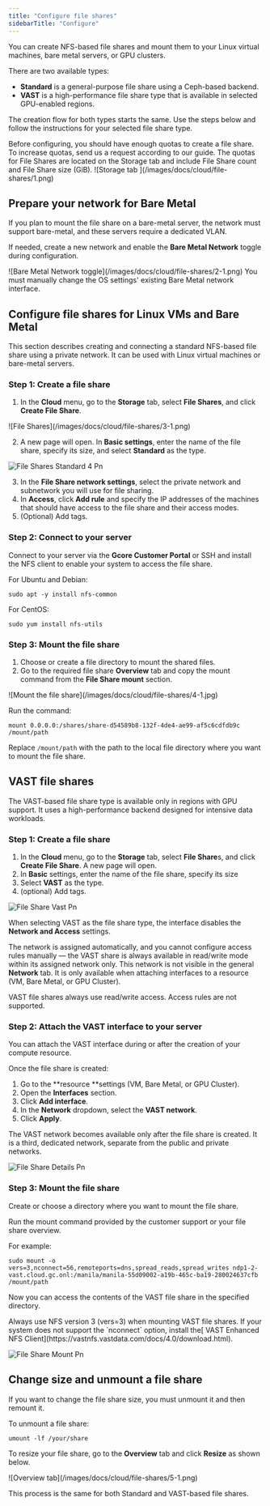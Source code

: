 ```yaml
---
title: "Configure file shares"
sidebarTitle: "Configure"
---
```


You can create NFS-based file shares and mount them to your Linux virtual machines, bare metal servers, or GPU clusters.

There are two available types:

- **Standard** is a general-purpose file share using a Ceph-based backend.
- **VAST** is a high-performance file share type that is available in selected GPU-enabled regions.

The creation flow for both types starts the same. Use the steps below and follow the instructions for your selected file share type.

<Info>
  Before configuring, you should have enough quotas to create a file share. To increase quotas, send us a request according to our guide. The quotas for File Shares are located on the Storage tab and include File Share count and File Share size (GiB).
</Info>

<Frame>
  ![Storage tab ](/images/docs/cloud/file-shares/1.png)
</Frame>

## Prepare your network for Bare Metal

If you plan to mount the file share on a bare-metal server, the network must support bare-metal, and these servers require a dedicated VLAN.

If needed, create a new network and enable the **Bare Metal Network** toggle during configuration.

<Frame>
  ![Bare Metal Network toggle](/images/docs/cloud/file-shares/2-1.png)
</Frame>

<Info>
  You must manually change the OS settings' existing Bare Metal network interface.
</Info>

## Configure file shares for Linux VMs and Bare Metal

This section describes creating and connecting a standard NFS-based file share using a private network. It can be used with Linux virtual machines or bare-metal servers.

### Step 1: Create a file share

1. In the **Cloud** menu, go to the **Storage** tab, select **File Shares**, and click **Create File Share**.

<Frame>
  ![File Shares](/images/docs/cloud/file-shares/3-1.png)
</Frame>

2. A new page will open. In **Basic settings**, enter the name of the file share, specify its size, and select **Standard** as the type.

![File Shares Standard 4 Pn](/images/file-shares-standard-4.png)

3. In the **File Share network settings**, select the private network and subnetwork you will use for file sharing.
4. In **Access**, click **Add rule** and specify the IP addresses of the machines that should have access to the file share and their access modes.
5. (Optional) Add tags.

### Step 2: Connect to your server

Connect to your server via the **Gcore Customer Portal** or SSH and install the NFS client to enable your system to access the file share.

For Ubuntu and Debian:

`sudo apt -y install nfs-common`

For CentOS:

`sudo yum install nfs-utils`

### Step 3: Mount the file share

1. Choose or create a file directory to mount the shared files.
2. Go to the required file share **Overview** tab and copy the mount command from the **File Share mount** section.

<Frame>
  ![Mount the file share](/images/docs/cloud/file-shares/4-1.jpg)
</Frame>

Run the command:

`mount 0.0.0.0:/shares/share-d54589b8-132f-4de4-ae99-af5c6cdfdb9c /mount/path`

Replace `/mount/path` with the path to the local file directory where you want to mount the file share.

## VAST file shares

<Info>
  The VAST-based file share type is available only in regions with GPU support. It uses a high-performance backend designed for intensive data workloads.
</Info>

### Step 1: Create a file share

1. In the **Cloud** menu, go to the **Storage** tab, select **File Share**s, and click **Create File Share**. A new page will open.
2. In **Basic** settings, enter the name of the file share, specify its size
3. Select **VAST** as the type.
4. (optional) Add tags.

![File Share Vast Pn](/images/file-share-vast.png)

When selecting VAST as the file share type, the interface disables the **Network and Access** settings.

The network is assigned automatically, and you cannot configure access rules manually — the VAST share is always available in read/write mode within its assigned network only. This network is not visible in the general **Network** tab. It is only available when attaching interfaces to a resource (VM, Bare Metal, or GPU Cluster).

VAST file shares always use read/write access. Access rules are not supported.

### Step 2: Attach the VAST interface to your server

You can attach the VAST interface during or after the creation of your compute resource.

Once the file share is created:

1. Go to the **resource **settings (VM, Bare Metal, or GPU Cluster).
2. Open the **Interfaces** section.
3. Click **Add interface**.
4. In the **Network** dropdown, select the **VAST network**.
5. Click **Apply**.

The VAST network becomes available only after the file share is created. It is a third, dedicated network, separate from the public and private networks.

![File Share Details Pn](/images/file-share-details.png)

### Step 3: Mount the file share

Create or choose a directory where you want to mount the file share.

Run the mount command provided by the customer support or your file share overview. 

For example:

`sudo mount -o vers=3,nconnect=56,remoteports=dns,spread_reads,spread_writes ndp1-2-vast.cloud.gc.onl:/manila/manila-55d09002-a19b-465c-ba19-280024637cfb /mount/path`

Now you can access the contents of the VAST file share in the specified directory.

<Info>
  Always use NFS version 3 (vers=3) when mounting VAST file shares. If your system does not support the `nconnect` option, install the[ VAST Enhanced NFS Client](https://vastnfs.vastdata.com/docs/4.0/download.html).
</Info>

![File Share Mount Pn](/images/file-share-mount.png)

## Change size and unmount a file share

If you want to change the file share size, you must unmount it and then remount it.

To unmount a file share:

`umount -lf /your/share`

To resize your file share, go to the **Overview** tab and click **Resize** as shown below.

<Frame>
  ![Overview tab](/images/docs/cloud/file-shares/5-1.png)
</Frame>

This process is the same for both Standard and VAST-based file shares.